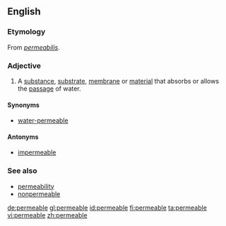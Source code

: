 {{see|perméable}}
==English==

===Etymology===
From {{L.}} ''[[permeabilis]]''.

===Adjective===
{{en-adj}}

# A [[substance]], [[substrate]], [[membrane]] or [[material]] that absorbs or allows the [[passage]] of water.

====Synonyms====
*[[water-permeable]]

====Antonyms====
*[[impermeable]]

===See also===
*[[permeability]]
*[[nonpermeable]]

[[de:permeable]]
[[gl:permeable]]
[[id:permeable]]
[[fi:permeable]]
[[ta:permeable]]
[[vi:permeable]]
[[zh:permeable]]